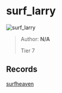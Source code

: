 
# surf_larry

![surf_larry](https://raw.githubusercontent.com/Sayt123/SurfMapPics/Maps-and-bonuses/csgo/surf_larry.jpg)

> Author: **N/A**
>
> Tier 7

## Records

[surfheaven](https://surfheaven.eu/map/surf_larry)
